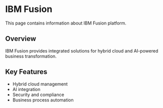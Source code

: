 # IBM Fusion

This page contains information about IBM Fusion platform.

## Overview

IBM Fusion provides integrated solutions for hybrid cloud and AI-powered business transformation.

## Key Features

- Hybrid cloud management
- AI integration
- Security and compliance
- Business process automation
